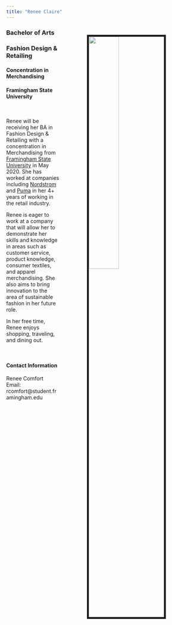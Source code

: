 ```yaml
---
title: "Renee Claire"
---
```


<link rel="stylesheet" href="styles.css" type="text/css">
<link rel="stylesheet" href="academicons-1.8.6/css/academicons.min.css"/>

<img src="images/NICOLE COMFORT_067C_F copy.jpg" style="width:40%; border:5px solid" ALIGN="right" HSPACE="75" VSPACE="25" />

### Bachelor of Arts
### Fashion Design & Retailing
#### Concentration in Merchandising
#### Framingham State University

<br> 

Renee will be receiving her BA in Fashion Design & Retailing with a concentration in Merchandising from [Framingham State University](https://www.framingham.edu/) in May 2020. She has worked at companies including [Nordstrom](https://www.framingham.edu/) and [Puma](https://us.puma.com/) in her 4+ years of working in the retail industry. 

Renee is eager to work at a company that will allow her to demonstrate her skills and knowledge in areas such as customer service, product knowledge, consumer textiles, and apparel merchandising. She also aims to bring innovation to the area of sustainable fashion in her future role. 

In her free time, Renee enjoys shopping, traveling, and dining out. 

<br>

#### Contact Information

Renee Comfort
<br>
Email: rcomfort@student.framingham.edu 

